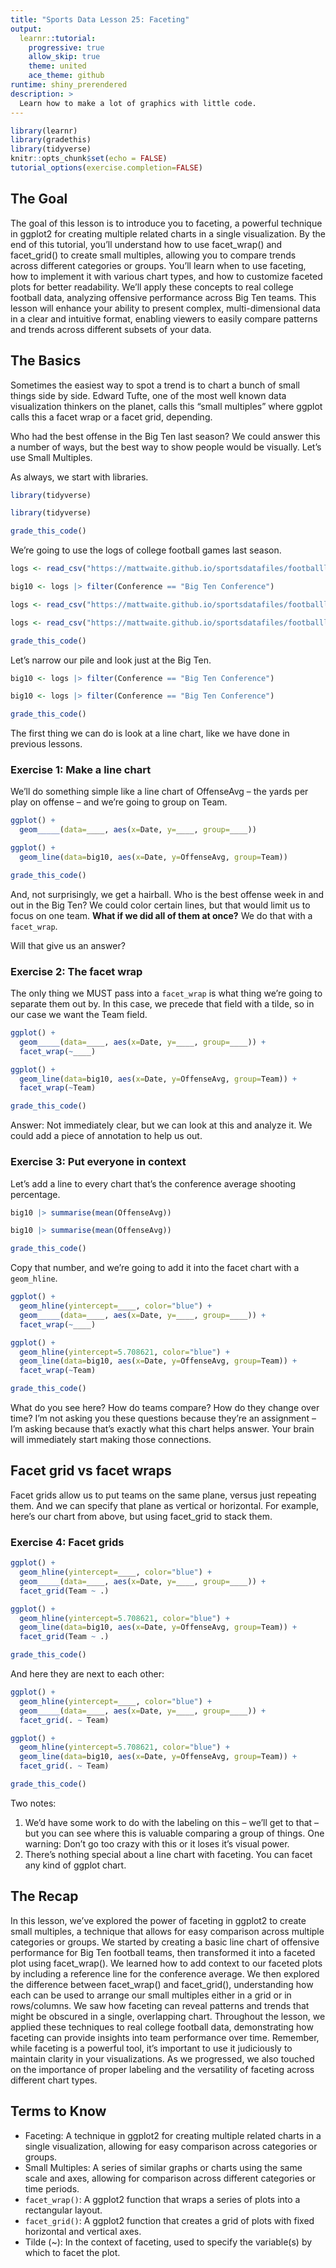 ```yaml
---
title: "Sports Data Lesson 25: Faceting"
output: 
  learnr::tutorial:
    progressive: true
    allow_skip: true
    theme: united
    ace_theme: github
runtime: shiny_prerendered
description: >
  Learn how to make a lot of graphics with little code.
---
```


```r
library(learnr)
library(gradethis)
library(tidyverse)
knitr::opts_chunk$set(echo = FALSE)
tutorial_options(exercise.completion=FALSE)
```

## The Goal

The goal of this lesson is to introduce you to faceting, a powerful technique in ggplot2 for creating multiple related charts in a single visualization. By the end of this tutorial, you'll understand how to use facet_wrap() and facet_grid() to create small multiples, allowing you to compare trends across different categories or groups. You'll learn when to use faceting, how to implement it with various chart types, and how to customize faceted plots for better readability. We'll apply these concepts to real college football data, analyzing offensive performance across Big Ten teams. This lesson will enhance your ability to present complex, multi-dimensional data in a clear and intuitive format, enabling viewers to easily compare patterns and trends across different subsets of your data.

## The Basics

Sometimes the easiest way to spot a trend is to chart a bunch of small things side by side. Edward Tufte, one of the most well known data visualization thinkers on the planet, calls this "small multiples" where ggplot calls this a facet wrap or a facet grid, depending. 

Who had the best offense in the Big Ten last season? We could answer this a number of ways, but the best way to show people would be visually. Let's use Small Multiples.

As always, we start with libraries. 

```r
library(tidyverse)
```
```r
library(tidyverse)
```
```r
grade_this_code()
```

We're going to use the logs of college football games last season. 

```r
logs <- read_csv("https://mattwaite.github.io/sportsdatafiles/footballlogs24.csv")

big10 <- logs |> filter(Conference == "Big Ten Conference")
```
```r
logs <- read_csv("https://mattwaite.github.io/sportsdatafiles/footballlogs24.csv")
```
```r
logs <- read_csv("https://mattwaite.github.io/sportsdatafiles/footballlogs24.csv")
```
```r
grade_this_code()
```

Let's narrow our pile and look just at the Big Ten.

```r
big10 <- logs |> filter(Conference == "Big Ten Conference")
```
```r
big10 <- logs |> filter(Conference == "Big Ten Conference")
```
```r
grade_this_code()
```

The first thing we can do is look at a line chart, like we have done in previous lessons.

### Exercise 1: Make a line chart

We'll do something simple like a line chart of OffenseAvg -- the yards per play on offense -- and we're going to group on Team.

```r
ggplot() + 
  geom_____(data=____, aes(x=Date, y=____, group=____))
```
```r
ggplot() + 
  geom_line(data=big10, aes(x=Date, y=OffenseAvg, group=Team))
```
```r
grade_this_code()
```

And, not surprisingly, we get a hairball. Who is the best offense week in and out in the Big Ten? We could color certain lines, but that would limit us to focus on one team. **What if we did all of them at once?** We do that with a `facet_wrap`. 

Will that give us an answer?

### Exercise 2: The facet wrap

The only thing we MUST pass into a `facet_wrap` is what thing we're going to separate them out by. In this case, we precede that field with a tilde, so in our case we want the Team field.

```r
ggplot() + 
  geom_____(data=____, aes(x=Date, y=____, group=____)) + 
  facet_wrap(~____)
```
```r
ggplot() + 
  geom_line(data=big10, aes(x=Date, y=OffenseAvg, group=Team)) + 
  facet_wrap(~Team)
```
```r
grade_this_code()
```

Answer: Not immediately clear, but we can look at this and analyze it. We could add a piece of annotation to help us out.

### Exercise 3: Put everyone in context

Let's add a line to every chart that's the conference average shooting percentage. 

```r
big10 |> summarise(mean(OffenseAvg))
```
```r
big10 |> summarise(mean(OffenseAvg))
```
```r
grade_this_code()
```

Copy that number, and we're going to add it into the facet chart with a `geom_hline`.

```r
ggplot() + 
  geom_hline(yintercept=____, color="blue") + 
  geom_____(data=____, aes(x=Date, y=____, group=____)) + 
  facet_wrap(~____)
```
```r
ggplot() + 
  geom_hline(yintercept=5.708621, color="blue") + 
  geom_line(data=big10, aes(x=Date, y=OffenseAvg, group=Team)) + 
  facet_wrap(~Team)
```
```r
grade_this_code()
```

What do you see here? How do teams compare? How do they change over time? I'm not asking you these questions because they're an assignment -- I'm asking because that's exactly what this chart helps answer. Your brain will immediately start making those connections. 

## Facet grid vs facet wraps

Facet grids allow us to put teams on the same plane, versus just repeating them. And we can specify that plane as vertical or horizontal. For example, here's our chart from above, but using facet_grid to stack them.

### Exercise 4: Facet grids

```r
ggplot() + 
  geom_hline(yintercept=____, color="blue") + 
  geom_____(data=____, aes(x=Date, y=____, group=____)) + 
  facet_grid(Team ~ .)
```
```r
ggplot() + 
  geom_hline(yintercept=5.708621, color="blue") + 
  geom_line(data=big10, aes(x=Date, y=OffenseAvg, group=Team)) + 
  facet_grid(Team ~ .)
```
```r
grade_this_code()
```

And here they are next to each other:

```r
ggplot() + 
  geom_hline(yintercept=____, color="blue") + 
  geom_____(data=____, aes(x=Date, y=____, group=____)) + 
  facet_grid(. ~ Team)
```
```r
ggplot() + 
  geom_hline(yintercept=5.708621, color="blue") + 
  geom_line(data=big10, aes(x=Date, y=OffenseAvg, group=Team)) + 
  facet_grid(. ~ Team)
```
```r
grade_this_code()
```

Two notes:

1. We'd have some work to do with the labeling on this -- we'll get to that -- but you can see where this is valuable comparing a group of things. One warning: Don't go too crazy with this or it loses it's visual power.
2. There's nothing special about a line chart with faceting. You can facet any kind of ggplot chart. 

## The Recap

In this lesson, we've explored the power of faceting in ggplot2 to create small multiples, a technique that allows for easy comparison across multiple categories or groups. We started by creating a basic line chart of offensive performance for Big Ten football teams, then transformed it into a faceted plot using facet_wrap(). We learned how to add context to our faceted plots by including a reference line for the conference average. We then explored the difference between facet_wrap() and facet_grid(), understanding how each can be used to arrange our small multiples either in a grid or in rows/columns. We saw how faceting can reveal patterns and trends that might be obscured in a single, overlapping chart. Throughout the lesson, we applied these techniques to real college football data, demonstrating how faceting can provide insights into team performance over time. Remember, while faceting is a powerful tool, it's important to use it judiciously to maintain clarity in your visualizations. As we progressed, we also touched on the importance of proper labeling and the versatility of faceting across different chart types.

## Terms to Know

- Faceting: A technique in ggplot2 for creating multiple related charts in a single visualization, allowing for easy comparison across categories or groups.
- Small Multiples: A series of similar graphs or charts using the same scale and axes, allowing for comparison across different categories or time periods.
- `facet_wrap()`: A ggplot2 function that wraps a series of plots into a rectangular layout.
- `facet_grid()`: A ggplot2 function that creates a grid of plots with fixed horizontal and vertical axes.
- Tilde (~): In the context of faceting, used to specify the variable(s) by which to facet the plot.
